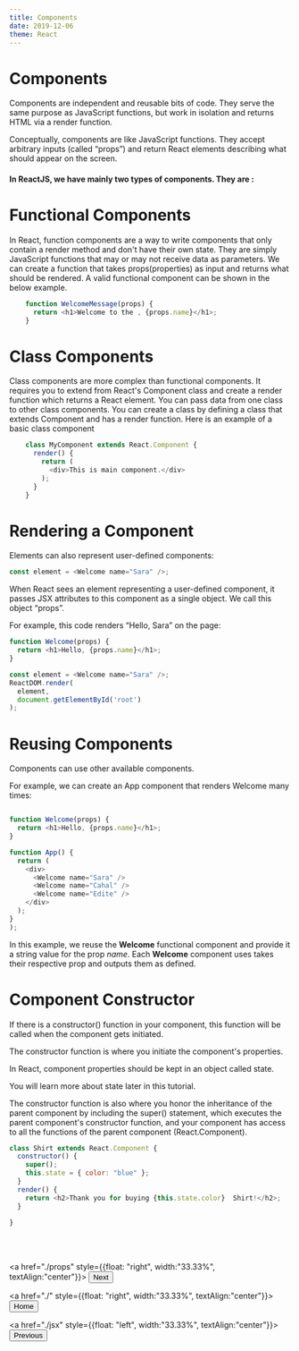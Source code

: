 ```yaml
---
title: Components
date: 2019-12-06
theme: React
---
```



# Components

Components are independent and reusable bits of code. 
They serve the same purpose as JavaScript functions, 
but work in isolation and returns HTML via a render function.

Conceptually, components are like JavaScript functions. 
They accept arbitrary inputs (called “props”) and 
return React elements describing what should appear on the screen.

#### In ReactJS, we have mainly two types of components. They are :

# Functional Components

In React, function components are a way to write components 
that only contain a render method and don't have their own state. 
They are simply JavaScript functions that may or may not receive data as parameters. 
We can create a function that takes props(properties) as input and returns 
what should be rendered. 
A valid functional component can be shown in the below example.

```js
    function WelcomeMessage(props) {  
      return <h1>Welcome to the , {props.name}</h1>;  
    }  
```

# Class Components
Class components are more complex than functional components. 
It requires you to extend from React's Component class and create a render 
function which returns a React element. You can pass data from one class 
to other class components. You can create a class by defining a class that 
extends Component and has a render function.
Here is an example of a basic class component

```js
    class MyComponent extends React.Component {  
      render() {  
        return (  
          <div>This is main component.</div>  
        );  
      }  
    }  
```
# Rendering a Component 

Elements can also represent user-defined components:

```js
const element = <Welcome name="Sara" />;
```
When React sees an element representing a user-defined component, 
it passes JSX attributes to this component as a single object. We call this object “props”.

For example, this code renders “Hello, Sara” on the page:

```js
function Welcome(props) {
  return <h1>Hello, {props.name}</h1>;
}

const element = <Welcome name="Sara" />;
ReactDOM.render(
  element,
  document.getElementById('root')
);
```

# Reusing Components

Components can use other available components.

For example, we can create an App component that renders Welcome many times:

```js

function Welcome(props) {
  return <h1>Hello, {props.name}</h1>;
}

function App() {
  return (
    <div>
      <Welcome name="Sara" />
      <Welcome name="Cahal" />
      <Welcome name="Edite" />
    </div>
  );
}
);
```
In this example, we reuse the **Welcome** functional component and provide it a
string value for the prop *name*. Each **Welcome** component uses takes their
respective prop and outputs them as defined.

# Component Constructor

If there is a constructor() function in your component, 
this function will be called when the component gets initiated.

The constructor function is where you initiate the component's properties.

In React, component properties should be kept in an object called state.

You will learn more about state later in this tutorial.

The constructor function is also where you honor the inheritance of the parent 
component by including the super() statement, 
which executes the parent component's constructor function, 
and your component has access to all the functions 
of the parent component (React.Component).

```js live = true
class Shirt extends React.Component {
  constructor() {
    super();
    this.state = { color: "blue" };
  }
  render() {
    return <h2>Thank you for buying {this.state.color}  Shirt!</h2>;
  }
  
}
```

<br/><br/>

<a href="./props" style={{float: "right", width:"33.33%", textAlign:"center"}}>
<Button variant="outlined" color="primary">
Next
</Button>
</a>

<a href="./" style={{float: "right", width:"33.33%", textAlign:"center"}}>
<Button variant="outlined" color="primary">
Home
</Button>
</a>

<a href="./jsx" style={{float: "left", width:"33.33%", textAlign:"center"}}>
<Button variant="outlined" color="black">
Previous
</Button>
</a>
